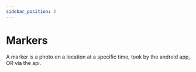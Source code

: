 ```yaml
---
sidebar_position: 3
---
```


# Markers

A marker is a photo on a location at a specific time, took by the android app, OR via the api.
